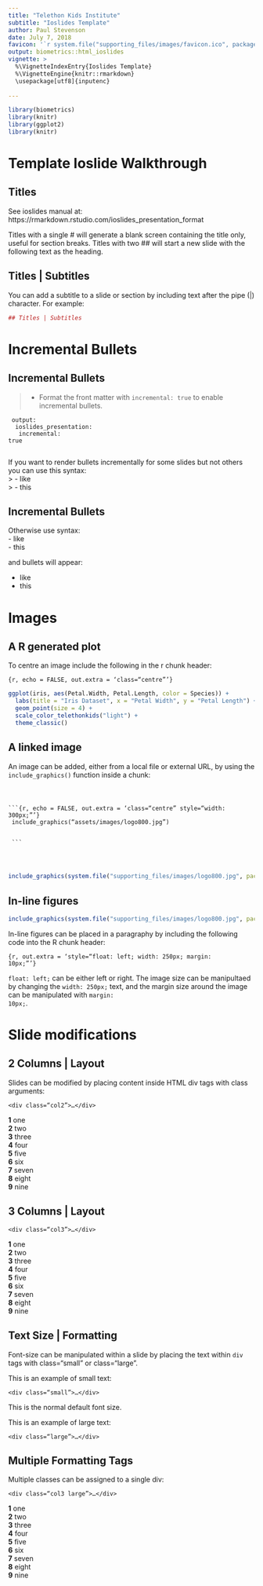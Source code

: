 ```yaml
---
title: "Telethon Kids Institute"
subtitle: "Ioslides Template"
author: Paul Stevenson
date: July 7, 2018
favicon: '`r system.file("supporting_files/images/favicon.ico", package = "biometrics")`'
output: biometrics::html_ioslides
vignette: >
  %\VignetteIndexEntry{Ioslides Template}
  %\VignetteEngine{knitr::rmarkdown}
  \usepackage[utf8]{inputenc}
  
---
```


```r
library(biometrics)
library(knitr)
library(ggplot2)
library(knitr)

```

# Template Ioslide Walkthrough

## Titles

See ioslides manual at: https://rmarkdown.rstudio.com/ioslides_presentation_format

Titles with a single # will generate a blank screen containing the title only, useful for section breaks.
Titles with two ## will start a new slide with the following text as the heading.

## Titles | Subtitles
You can add a subtitle to a slide or section by including text after the pipe (|) character. For example:

```r
## Titles | Subtitles

```

# Incremental Bullets

## Incremental Bullets

> - Format the front matter with <code>incremental: true</code> to enable incremental bullets.

<code>
output:<br />
&nbsp;ioslides_presentation:<br />
&nbsp;&nbsp;incremental: true<br />
</code>

If you want to render bullets incrementally for some slides but not others you can use this syntax:<br />
> - like<br />
> - this<br />

## Incremental Bullets
Otherwise use syntax:<br />
- like<br />
- this<br />

and bullets will appear:

- like
- this

# Images
## A R generated plot
To centre an image include the following in the r chunk header:

<code>{r, echo = FALSE, out.extra = 'class="centre"'}</code>

```r
ggplot(iris, aes(Petal.Width, Petal.Length, color = Species)) +
  labs(title = "Iris Dataset", x = "Petal Width", y = "Petal Length") +
  geom_point(size = 4) +
  scale_color_telethonkids("light") +
  theme_classic()

```

## A linked image
An image can be added, either from a local file or external URL, by using the <code>include_graphics()</code> function inside a chunk:

<code><div class="small">
\`\`\`{r, echo = FALSE, out.extra = 'class="centre" style="width: 300px;"'}<br />
include_graphics("assets/images/logo800.jpg")<br />
&nbsp;<br />
\`\`\`
</div></code>

```r
include_graphics(system.file("supporting_files/images/logo800.jpg", package = "biometrics"))

```

## In-line figures
```r
include_graphics(system.file("supporting_files/images/logo800.jpg", package = "biometrics"))

```

In-line figures can be placed in a paragraphy by including the following code into the R chunk header:

<code>{r, out.extra = 'style="float: left; width: 250px; margin: 10px;"'}</code>

<code>float: left;</code> can be either left or right. The image size can be manipultaed by changing the <code>width: 250px;</code> text, and the margin size around the image can be manipulated with <code>margin: 10px;</code>.

# Slide modifications
## 2 Columns | Layout
Slides can be modified by placing content inside HTML div tags with class arguments:

<code>\<div class="col2"\>...\<\/div\></code>

<div class="col2">
**1** one  
**2** two  
**3** three  
**4** four  
**5** five  
**6** six  
**7** seven  
**8** eight  
**9** nine 
</div>

## 3 Columns | Layout
<code>\<div class="col3"\>...\<\/div\></code>

<div class="col3">
**1** one  
**2** two  
**3** three  
**4** four  
**5** five  
**6** six  
**7** seven  
**8** eight  
**9** nine  
</div>

## Text Size | Formatting
Font-size can be manipulated within a slide by placing the text within <code>div</code> tags with class="small" or class="large".

<div class="small">This is an example of small text:

<code>\<div class="small"\>...\<\/div\></code>
</div>

This is the normal default font size.

<div class="large">
This is an example of large text:

<code>\<div class="large"\>...\<\/div\></code>
</div>

## Multiple Formatting Tags
Multiple classes can be assigned to a single div:

<code>\<div class="col3 large"\>...\<\/div\></code>

<div class="col3 large">
**1** one  
**2** two  
**3** three  
**4** four  
**5** five  
**6** six  
**7** seven  
**8** eight  
**9** nine  
</div>
